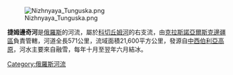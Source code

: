 [[Image:Nizhnyaya_Tunguska.png|thumb]]

'''捷姆邊奇河'''是[[俄羅斯|俄羅斯]]的河流，屬於[[科切丘姆河|科切丘姆河]]的右支流，由[[克拉斯諾亞爾斯克邊疆區|克拉斯諾亞爾斯克邊疆區]]負責管轄，河道全長571公里，流域面積21,600平方公里，發源自[[中西伯利亞高原|中西伯利亞高原]]，河水主要來自融雪，每年十月至翌年六月結冰。

{{Russia-geo-stub}}
[[Category:俄羅斯河流|Category:俄羅斯河流]]